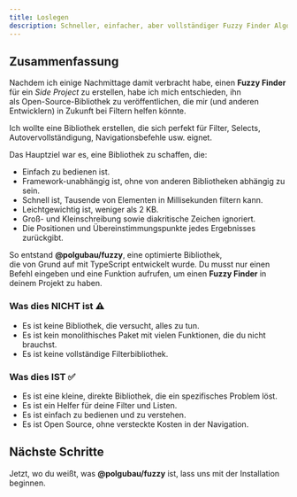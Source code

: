 ```yaml
---
title: Loslegen
description: Schneller, einfacher, aber vollständiger Fuzzy Finder Algorithmus  
---
```


## Zusammenfassung

Nachdem ich einige Nachmittage damit verbracht habe, einen **Fuzzy Finder** für ein *Side Project* zu erstellen, habe ich mich entschieden, ihn  
als Open-Source-Bibliothek zu veröffentlichen, die mir (und anderen Entwicklern) in Zukunft bei Filtern helfen könnte.  

Ich wollte eine Bibliothek erstellen, die sich perfekt für Filter, Selects,  
Autovervollständigung, Navigationsbefehle usw. eignet.  

Das Hauptziel war es, eine Bibliothek zu schaffen, die:  
- Einfach zu bedienen ist.  
- Framework-unabhängig ist, ohne von anderen Bibliotheken abhängig zu sein.  
- Schnell ist, Tausende von Elementen in Millisekunden filtern kann.  
- Leichtgewichtig ist, weniger als 2 KB.  
- Groß- und Kleinschreibung sowie diakritische Zeichen ignoriert.  
- Die Positionen und Übereinstimmungspunkte jedes Ergebnisses zurückgibt.  

So entstand **@polgubau/fuzzy**, eine optimierte Bibliothek,  
die von Grund auf mit TypeScript entwickelt wurde. Du musst nur einen Befehl eingeben und eine Funktion aufrufen, um einen **Fuzzy Finder** in deinem Projekt zu haben.  

### Was dies NICHT ist ⚠️  

- Es ist keine Bibliothek, die versucht, alles zu tun.  
- Es ist kein monolithisches Paket mit vielen Funktionen, die du nicht brauchst.  
- Es ist keine vollständige Filterbibliothek.  

### Was dies IST ✅  

- Es ist eine kleine, direkte Bibliothek, die ein spezifisches Problem löst.  
- Es ist ein Helfer für deine Filter und Listen.  
- Es ist einfach zu bedienen und zu verstehen.  
- Es ist Open Source, ohne versteckte Kosten in der Navigation.  

## Nächste Schritte  
Jetzt, wo du weißt, was **@polgubau/fuzzy** ist, lass uns mit der Installation beginnen.  

<Cards>  
  <Card title="Installationsanleitung" href="/docs/installation" />  
  <Card title="Beispiele zur Nutzung" href="/docs/examples" />  
</Cards>  
